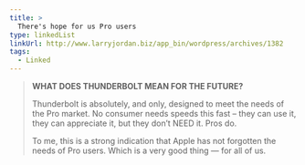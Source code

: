 ```yaml
---
title: >
  There's hope for us Pro users
type: linkedList
linkUrl: http://www.larryjordan.biz/app_bin/wordpress/archives/1382
tags:
  - Linked
---
```


> **WHAT DOES THUNDERBOLT MEAN FOR THE FUTURE?**
> 
> Thunderbolt is absolutely, and only, designed to meet the needs of the Pro market. No consumer needs speeds this fast – they can use it, they can appreciate it, but they don’t NEED it. Pros do.
> 
> To me, this is a strong indication that Apple has not forgotten the needs of Pro users. Which is a very good thing — for all of us.
